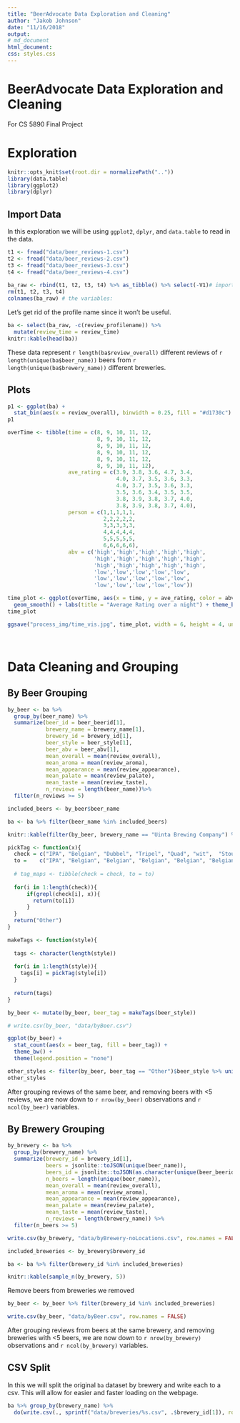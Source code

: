 ```yaml
---
title: "BeerAdvocate Data Exploration and Cleaning"
author: "Jakob Johnson"
date: "11/16/2018"
output:
# md_document
html_document:
css: styles.css
---
```


# BeerAdvocate Data Exploration and Cleaning
For CS 5890 Final Project

# Exploration
```r
knitr::opts_knit$set(root.dir = normalizePath(".."))
library(data.table)
library(ggplot2)
library(dplyr)
```

## Import Data

In this exploration we will be using `ggplot2`, `dplyr`, and `data.table` to read in the data.

```r
t1 <- fread("data/beer_reviews-1.csv")
t2 <- fread("data/beer_reviews-2.csv")
t3 <- fread("data/beer_reviews-3.csv")
t4 <- fread("data/beer_reviews-4.csv")
  
ba_raw <- rbind(t1, t2, t3, t4) %>% as_tibble() %>% select(-V1)# import the data as a dplyr tibble
rm(t1, t2, t3, t4)
colnames(ba_raw) # the variables:
```

Let's get rid of the profile name since it won't be useful. 

```r
ba <- select(ba_raw, -c(review_profilename)) %>% 
  mutate(review_time = review_time)
knitr::kable(head(ba))
```

These data represent `r length(ba$review_overall)` different reviews of `r length(unique(ba$beer_name))` beers from `r length(unique(ba$brewery_name))` different breweries. 

## Plots

```r
p1 <- ggplot(ba) +
  stat_bin(aes(x = review_overall), binwidth = 0.25, fill = "#d1730c")
p1
```

```r

overTime <- tibble(time = c(8, 9, 10, 11, 12,
                            8, 9, 10, 11, 12,
                            8, 9, 10, 11, 12,
                            8, 9, 10, 11, 12,
                            8, 9, 10, 11, 12,
                            8, 9, 10, 11, 12), 
                   ave_rating = c(3.9, 3.8, 3.6, 4.7, 3.4, 
                                  4.0, 3.7, 3.5, 3.6, 3.3, 
                                  4.0, 3.7, 3.5, 3.6, 3.3,
                                  3.5, 3.6, 3.4, 3.5, 3.5, 
                                  3.8, 3.9, 3.8, 3.7, 4.0, 
                                  3.8, 3.9, 3.8, 3.7, 4.0),
                   person = c(1,1,1,1,1,
                              2,2,2,2,2,
                              3,3,3,3,3,
                              4,4,4,4,4,
                              5,5,5,5,5,
                              6,6,6,6,6),
                   abv = c('high','high','high','high','high',
                           'high','high','high','high','high',
                           'high','high','high','high','high',
                           'low','low','low','low','low',
                           'low','low','low','low','low',
                           'low','low','low','low','low'))

time_plot <- ggplot(overTime, aes(x = time, y = ave_rating, color = abv)) + 
  geom_smooth() + labs(title = "Average Rating over a night") + theme_bw()
time_plot

ggsave("process_img/time_vis.jpg", time_plot, width = 6, height = 4, units = 'in')

```

<br>

# Data Cleaning and Grouping

## By Beer Grouping
```r
by_beer <- ba %>%
  group_by(beer_name) %>%
  summarize(beer_id = beer_beerid[1],
            brewery_name = brewery_name[1],
            brewery_id = brewery_id[1],
            beer_style = beer_style[1],
            beer_abv = beer_abv[1],
            mean_overall = mean(review_overall),
            mean_aroma = mean(review_aroma),
            mean_appearance = mean(review_appearance),
            mean_palate = mean(review_palate),
            mean_taste = mean(review_taste),
            n_reviews = length(beer_name))%>%
  filter(n_reviews >= 5)

included_beers <- by_beer$beer_name

ba <- ba %>% filter(beer_name %in% included_beers)

knitr::kable(filter(by_beer, brewery_name == "Uinta Brewing Company") %>% head(.,5))
```

```r
pickTag <- function(x){
  check = c("IPA", "Belgian", "Dubbel", "Tripel", "Quad", "wit",  "Stout", "Porter", "Pale Ale", "Lager", "Keller", "Pilsner", "Pilsener", "weizen", "Wheat", "Weiss")
  to =    c("IPA", "Belgian", "Belgian", "Belgian", "Belgian", "Belgian","Stout", "Porter", "Pale Ale", "Lager", "Lager", "Pilsner", "Pilsner", "Wheat Beer", "Wheat Beer", "Wheat Beer")
  
  # tag_maps <- tibble(check = check, to = to)
  
  for(i in 1:length(check)){
      if(grepl(check[i], x)){
        return(to[i])
      }
  }
  return("Other")
}

makeTags <- function(style){
  
  tags <- character(length(style))
    
  for(i in 1:length(style)){
    tags[i] = pickTag(style[i])
  }
  
  return(tags)
}

by_beer <- mutate(by_beer, beer_tag = makeTags(beer_style))

# write.csv(by_beer, "data/byBeer.csv")

ggplot(by_beer) +
  stat_count(aes(x = beer_tag, fill = beer_tag)) +
  theme_bw() +
  theme(legend.position = "none") 

other_styles <- filter(by_beer, beer_tag == "Other")$beer_style %>% unique()
other_styles

```

After grouping reviews of the same beer, and removing beers with <5 reviews, we are now down to `r nrow(by_beer)` observations and `r ncol(by_beer)` variables. 

## By Brewery Grouping

```r
by_brewery <- ba %>%
  group_by(brewery_name) %>%
  summarize(brewery_id = brewery_id[1],
            beers = jsonlite::toJSON(unique(beer_name)), 
            beers_id = jsonlite::toJSON(as.character(unique(beer_beerid))), 
            n_beers = length(unique(beer_name)),
            mean_overall = mean(review_overall),
            mean_aroma = mean(review_aroma),
            mean_appearance = mean(review_appearance),
            mean_palate = mean(review_palate),
            mean_taste = mean(review_taste),
            n_reviews = length(brewery_name)) %>%
  filter(n_beers >= 5)

write.csv(by_brewery, "data/byBrewery-noLocations.csv", row.names = FALSE)

included_breweries <- by_brewery$brewery_id

ba <- ba %>% filter(brewery_id %in% included_breweries)

knitr::kable(sample_n(by_brewery, 5))
```

Remove beers from breweries we removed

```r
by_beer <- by_beer %>% filter(brewery_id %in% included_breweries)

write.csv(by_beer, "data/byBeer.csv", row.names = FALSE)
```

After grouping reviews from beers at the same brewery, and removing breweries with <5 beers, we are now down to `r nrow(by_brewery)` observations and `r ncol(by_brewery)` variables. 

## CSV Split

In this we will split the original `ba` dataset by brewery and write each to a csv. This will allow for easier and faster loading on the webpage. 

```r
ba %>% group_by(brewery_name) %>%
  do(write.csv(., sprintf("data/breweries/%s.csv", .$brewery_id[1]), row.names = FALSE))
```
